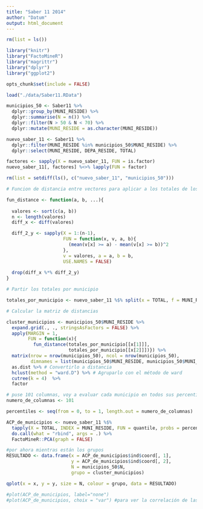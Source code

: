 ```yaml
---
title: "Saber 11 2014"
author: "Datum"
output: html_document
---
```


```r
rm(list = ls())

library("knitr")
library("FactoMineR")
library("magrittr")
library("dplyr")
library("ggplot2")

opts_chunk$set(include = FALSE)
```

```r
load("./data/Saber11.RData")
```

```r
municipios_50 <- Saber11 %>%
  dplyr::group_by(MUNI_RESIDE) %>%
  dplyr::summarise(N = n()) %>%
  dplyr::filter(N > 50 & N < 70) %>%
  dplyr::mutate(MUNI_RESIDE = as.character(MUNI_RESIDE))

nuevo_saber_11 <- Saber11 %>%
  dplyr::filter(MUNI_RESIDE %in% municipios_50$MUNI_RESIDE) %>%
  dplyr::select(MUNI_RESIDE, DEPA_RESIDE, TOTAL)

factores <- sapply(X = nuevo_saber_11, FUN = is.factor)
nuevo_saber_11[, factores] %<>% lapply(FUN = factor)

rm(list = setdiff(ls(), c("nuevo_saber_11", "municipios_50")))
```

```r
# Funcion de distancia entre vectores para aplicar a los totales de los municipios

fun_distance <- function(a, b, ...){
  
  valores <- sort(c(a, b))
  n <- length(valores)
  diff_x <- diff(valores)

  diff_2_y <- sapply(X = 1:(n-1),
                     FUN = function(x, v, a, b){
                       (mean(v[x] >= a) - mean(v[x] >= b))^2 
                     },
                     v = valores, a = a, b = b,
                     USE.NAMES = FALSE)
  
  drop(diff_x %*% diff_2_y)
}

# Partir los totales por municipio

totales_por_municipio <- nuevo_saber_11 %$% split(x = TOTAL, f = MUNI_RESIDE)

# Calcular la matriz de distancias

cluster_municipios <- municipios_50$MUNI_RESIDE %>%
  expand.grid(., ., stringsAsFactors = FALSE) %>%
  apply(MARGIN = 1, 
        FUN = function(x){
          fun_distance(totales_por_municipio[[x[1]]],
                       totales_por_municipio[[x[2]]])}) %>% 
  matrix(nrow = nrow(municipios_50), ncol = nrow(municipios_50),
         dimnames = list(municipios_50$MUNI_RESIDE, municipios_50$MUNI_RESIDE)) %>% 
  as.dist %>% # Convertirlo a distancia
  hclust(method = "ward.D") %>% # Agruparlo con el método de ward
  cutree(k = 4)  %>%
  factor
```

```r
# puse 101 columnas, voy a evaluar cada municipio en todos sus percentiles
numero_de_columnas <- 101

percentiles <- seq(from = 0, to = 1, length.out = numero_de_columnas)

ACP_de_municipios <- nuevo_saber_11 %$%
  tapply(X = TOTAL, INDEX = MUNI_RESIDE, FUN = quantile, probs = percentiles) %>%
  do.call(what = "rbind", args = .) %>%
  FactoMineR::PCA(graph = FALSE)

#por ahora mientras están los grupos
RESULTADO <- data.frame(x = ACP_de_municipios$ind$coord[, 1],
                        y = ACP_de_municipios$ind$coord[, 2],
                        N = municipios_50$N,
                        grupo = cluster_municipios)

qplot(x = x, y = y, size = N, colour = grupo, data = RESULTADO)

#plot(ACP_de_municipios, label="none")
#plot(ACP_de_municipios, choix = "var") #para ver la correlación de las variables
```